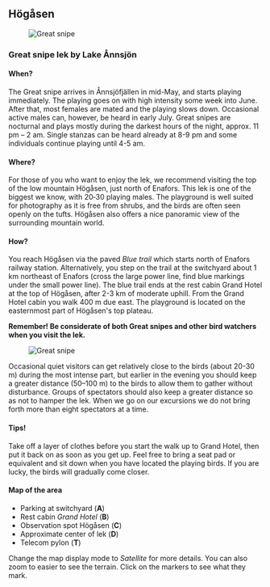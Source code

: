 
## Högåsen

<Figure caption="Playing Great snipe. Foto Steve Dahlfors">
  <Image alt="Great snipe" src="/images/dbeckasin3_steve-dahlfors.jpg" />
</Figure>

### Great snipe lek by Lake Ånnsjön

#### When?

The Great snipe arrives in Ånnsjöfjällen in mid-May, and starts playing immediately. The playing goes on with high intensity some week into June. After that, most females are mated and the playing slows down. Occasional active males can, however, be heard in early July. Great snipes are nocturnal and plays mostly during the darkest hours of the night, approx. 11 pm – 2 am. Single stanzas can be heard already at 8-9 pm and some individuals continue playing until 4-5 am.

#### Where?

For those of you who want to enjoy the lek, we recommend visiting the top of the low mountain Högåsen, just north of Enafors. This lek is one of the biggest we know, with 20‑30 playing males. The playground is well suited for photography as it is free from shrubs, and the birds are often seen openly on the tufts. Högåsen also offers a nice panoramic view of the surrounding mountain world.

#### How?

You reach Högåsen via the paved _Blue trail_ which starts north of Enafors railway station. Alternatively, you step on the trail at the switchyard about 1 km northeast of Enafors (cross the large power line, find blue markings under the small power line). The blue trail ends at the rest cabin Grand Hotel at the top of Högåsen, after 2-3 km of moderate uphill. From the Grand Hotel cabin you walk 400 m due east. The playground is located on the easternmost part of Högåsen's top plateau.

**Remember! Be considerate of both Great snipes and other bird watchers when you visit the lek.**

<Figure caption="Great snipe. Foto Steve Dahlfors">
  <Image alt="Great snipe" src="/images/dbeckasin2_steve-dahlfors.jpg" />
</Figure>

Occasional quiet visitors can get relatively close to the birds (about 20-30 m) during the most intense part, but earlier in the evening you should keep a greater distance (50–100 m) to the birds to allow them to gather without disturbance. Groups of spectators should also keep a greater distance so as not to hamper the lek. When we go on our excursions we do not bring forth more than eight spectators at a time.

#### Tips!

Take off a layer of clothes before you start the walk up to Grand Hotel, then put it back on as soon as you get up.
Feel free to bring a seat pad or equivalent and sit down when you have located the playing birds. If you are lucky, the birds will gradually come closer.

#### Map of the area

- Parking at switchyard (**A**)
- Rest cabin _Grand Hotel_ (**B**)
- Observation spot Högåsen (**C**)
- Approximate center of lek (**D**)
- Telecom pylon (**T**)

Change the map display mode to _Satellite_ for more details. You can also zoom to easier to see the terrain. Click on the markers to see what they mark.

